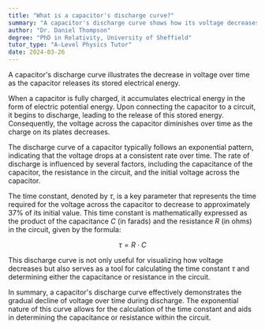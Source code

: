 ```yaml
---
title: "What is a capacitor's discharge curve?"
summary: "A capacitor's discharge curve shows how its voltage decreases over time when it's discharged."
author: "Dr. Daniel Thompson"
degree: "PhD in Relativity, University of Sheffield"
tutor_type: "A-Level Physics Tutor"
date: 2024-03-26
---
```


A capacitor's discharge curve illustrates the decrease in voltage over time as the capacitor releases its stored electrical energy.

When a capacitor is fully charged, it accumulates electrical energy in the form of electric potential energy. Upon connecting the capacitor to a circuit, it begins to discharge, leading to the release of this stored energy. Consequently, the voltage across the capacitor diminishes over time as the charge on its plates decreases.

The discharge curve of a capacitor typically follows an exponential pattern, indicating that the voltage drops at a consistent rate over time. The rate of discharge is influenced by several factors, including the capacitance of the capacitor, the resistance in the circuit, and the initial voltage across the capacitor.

The time constant, denoted by $\tau$, is a key parameter that represents the time required for the voltage across the capacitor to decrease to approximately $37\%$ of its initial value. This time constant is mathematically expressed as the product of the capacitance $C$ (in farads) and the resistance $R$ (in ohms) in the circuit, given by the formula:

$$
\tau = R \cdot C
$$

This discharge curve is not only useful for visualizing how voltage decreases but also serves as a tool for calculating the time constant $\tau$ and determining either the capacitance or resistance in the circuit.

In summary, a capacitor's discharge curve effectively demonstrates the gradual decline of voltage over time during discharge. The exponential nature of this curve allows for the calculation of the time constant and aids in determining the capacitance or resistance within the circuit.
    